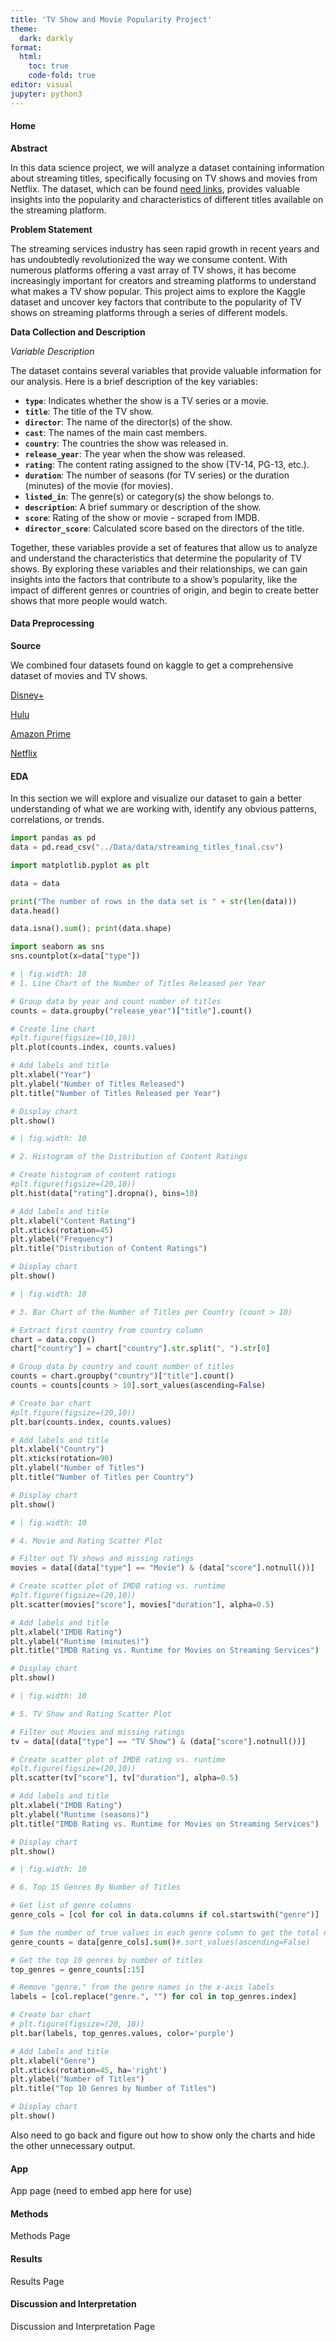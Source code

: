 ```yaml
---
title: 'TV Show and Movie Popularity Project'
theme:
  dark: darkly
format:
  html:
    toc: true
    code-fold: true
editor: visual
jupyter: python3
---
```


::: panel-tabset
#### Home

**Abstract**

In this data science project, we will analyze a dataset containing information about streaming titles, specifically focusing on TV shows and movies from Netflix. The dataset, which can be found [need links](../Data%20Preprocessing.qmd), provides valuable insights into the popularity and characteristics of different titles available on the streaming platform.

**Problem Statement**

The streaming services industry has seen rapid growth in recent years and has undoubtedly revolutionized the way we consume content. With numerous platforms offering a vast array of TV shows, it has become increasingly important for creators and streaming platforms to understand what makes a TV show popular. This project aims to explore the Kaggle dataset and uncover key factors that contribute to the popularity of TV shows on streaming platforms through a series of different models.

**Data Collection and Description**

*Variable Description*

The dataset contains several variables that provide valuable information for our analysis. Here is a brief description of the key variables:

-   **`type`**: Indicates whether the show is a TV series or a movie.
-   **`title`**: The title of the TV show.
-   **`director`**: The name of the director(s) of the show.
-   **`cast`**: The names of the main cast members.
-   **`country`**: The countries the show was released in.
-   **`release_year`**: The year when the show was released.
-   **`rating`**: The content rating assigned to the show (TV-14, PG-13, etc.).
-   **`duration`**: The number of seasons (for TV series) or the duration (minutes) of the movie (for movies).
-   **`listed_in`**: The genre(s) or category(s) the show belongs to.
-   **`description`**: A brief summary or description of the show.
-   **`score`**: Rating of the show or movie - scraped from IMDB.
-   **`director_score`**: Calculated score based on the directors of the title.

Together, these variables provide a set of features that allow us to analyze and understand the characteristics that determine the popularity of TV shows. By exploring these variables and their relationships, we can gain insights into the factors that contribute to a show's popularity, like the impact of different genres or countries of origin, and begin to create better shows that more people would watch.

#### Data Preprocessing

**Source**

We combined four datasets found on kaggle to get a comprehensive dataset of movies and TV shows.

[Disney+](https://www.kaggle.com/datasets/shivamb/disney-movies-and-tv-shows)

[Hulu](https://www.kaggle.com/datasets/shivamb/hulu-movies-and-tv-shows)

[Amazon Prime](https://www.kaggle.com/datasets/shivamb/amazon-prime-movies-and-tv-shows)

[Netflix](https://www.kaggle.com/datasets/shivamb/netflix-shows)

#### EDA

In this section we will explore and visualize our dataset to gain a better understanding of what we are working with, identify any obvious patterns, correlations, or trends.

```python
import pandas as pd
data = pd.read_csv("../Data/data/streaming_titles_final.csv")
```

```python
import matplotlib.pyplot as plt

data = data

print("The number of rows in the data set is " + str(len(data)))
data.head()
```

```python
data.isna().sum(); print(data.shape)
```

```python
import seaborn as sns
sns.countplot(x=data["type"])
```

```python
# | fig.width: 10
# 1. Line Chart of the Number of Titles Released per Year

# Group data by year and count number of titles
counts = data.groupby("release_year")["title"].count()

# Create line chart
#plt.figure(figsize=(10,10))
plt.plot(counts.index, counts.values)

# Add labels and title
plt.xlabel("Year")
plt.ylabel("Number of Titles Released")
plt.title("Number of Titles Released per Year")

# Display chart
plt.show()
```

```python
# | fig.width: 10

# 2. Histogram of the Distribution of Content Ratings

# Create histogram of content ratings
#plt.figure(figsize=(20,10))
plt.hist(data["rating"].dropna(), bins=10)

# Add labels and title
plt.xlabel("Content Rating")
plt.xticks(rotation=45)
plt.ylabel("Frequency")
plt.title("Distribution of Content Ratings")

# Display chart
plt.show()
```

```python
# | fig.width: 10

# 3. Bar Chart of the Number of Titles per Country (count > 10)

# Extract first country from country column
chart = data.copy()
chart["country"] = chart["country"].str.split(", ").str[0]

# Group data by country and count number of titles
counts = chart.groupby("country")["title"].count()
counts = counts[counts > 10].sort_values(ascending=False)

# Create bar chart
#plt.figure(figsize=(20,10))
plt.bar(counts.index, counts.values)

# Add labels and title
plt.xlabel("Country")
plt.xticks(rotation=90)
plt.ylabel("Number of Titles")
plt.title("Number of Titles per Country")

# Display chart
plt.show()
```

```python
# | fig.width: 10

# 4. Movie and Rating Scatter Plot

# Filter out TV shows and missing ratings
movies = data[(data["type"] == "Movie") & (data["score"].notnull())]

# Create scatter plot of IMDB rating vs. runtime
#plt.figure(figsize=(20,10))
plt.scatter(movies["score"], movies["duration"], alpha=0.5)

# Add labels and title
plt.xlabel("IMDB Rating")
plt.ylabel("Runtime (minutes)")
plt.title("IMDB Rating vs. Runtime for Movies on Streaming Services")

# Display chart
plt.show()
```

```python
# | fig.width: 10

# 5. TV Show and Rating Scatter Plot

# Filter out Movies and missing ratings
tv = data[(data["type"] == "TV Show") & (data["score"].notnull())]

# Create scatter plot of IMDB rating vs. runtime
#plt.figure(figsize=(20,10))
plt.scatter(tv["score"], tv["duration"], alpha=0.5)

# Add labels and title
plt.xlabel("IMDB Rating")
plt.ylabel("Runtime (seasons)")
plt.title("IMDB Rating vs. Runtime for Movies on Streaming Services")

# Display chart
plt.show()
```

```python
# | fig.width: 10

# 6. Top 15 Genres By Number of Titles

# Get list of genre columns
genre_cols = [col for col in data.columns if col.startswith("genre")]

# Sum the number of true values in each genre column to get the total number of titles for each genre
genre_counts = data[genre_cols].sum()#.sort_values(ascending=False)

# Get the top 10 genres by number of titles
top_genres = genre_counts[:15]

# Remove "genre." from the genre names in the x-axis labels
labels = [col.replace("genre.", "") for col in top_genres.index]

# Create bar chart
# plt.figure(figsize=(20, 10))
plt.bar(labels, top_genres.values, color='purple')

# Add labels and title
plt.xlabel("Genre")
plt.xticks(rotation=45, ha='right')
plt.ylabel("Number of Titles")
plt.title("Top 10 Genres by Number of Titles")

# Display chart
plt.show()
```

Also need to go back and figure out how to show only the charts and hide the other unnecessary output.

#### App

App page (need to embed app here for use)

#### Methods

Methods Page

#### Results

Results Page

#### Discussion and Interpretation

Discussion and Interpretation Page
:::
